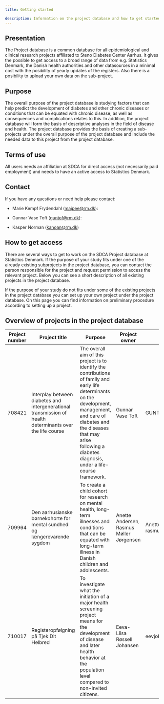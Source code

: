 ```yaml
---
title: Getting started

description: Information on the project database and how to get started working on the project database
---
```


## Presentation

The Project database is a common database for all epidemiological and
clinical research projects affiliated to Steno Diabetes Center Aarhus.
It gives the possible to get access to a broad range of data from e.g.
Statistics Denmark, the Danish health authorities and other datasources
in a minimal cost with the posibility of yearly updates of the
registers. Also there is a posibility to upload your own data on the
sub-project.

## Purpose

The overall purpose of the project database is studying factors that can
help predict the development of diabetes and other chronic diseases or
conditions that can be equated with chronic disease, as well as
consequences and complications relates to this. In addition, the project
database will form the basis of descriptive analyses in the field of
disease and health. The project database provides the basis of creating
a sub-projects under the overall purpose of the project database and
include the needed data to this project from the project database.

## Terms of use

All users needs an affiliation at SDCA for direct access (not
necessarily paid employment) and needs to have an active access to
Statistics Denmark.

## Contact

If you have any questions or need help please contact:

-   Marie Kempf Frydendahl
    ([maipee\@rm.dk](mailto:maipee@rm.dk){.email}):

-   Gunnar Vase Toft ([guntof\@rm.dk](mailto:guntof@rm.dk){.email}):

-   Kasper Norman ([kanoan\@rm.dk](mailto:kanoan@rm.dk){.email})

## How to get access

There are several ways to get to work on the SDCA Project database at Statistics Denmark.  If the purpose of your study fits under one of the already existing subprojects in the project database, you can contact the person responsible for the project and request permission to access the relevant project. Below you can see a short description of all existing projects in the project database. 

If the purpose of your study do not fits under some of the existing projects in the project database you can set up your own project under the project database. On this page you can find information on preliminary procedure according to setting up a project. 

## Overview of projects in the project database



| Project number | Project title | Purpose | Project owner | Contact | Enddate |
|------------|------------|------------------------|------------|------------| ------------|
| 708421 | Interplay between diabetes and intergenerational transmission of health determinants over the life course | The overall aim of this project is to identify the contributions of family and early life determinants on the development, management, and care of diabetes and the diseases that may arise following a diabetes diagnosis, under a life-course framework. | Gunnar Vase Toft | GUNTOF\@rm.dk | 31.12.2030 |
| 709964 | Den aarhusianske børnekohorte for mental sundhed og længerevarende sygdom | To create a child cohort for research on mental health, long-term illnesses and conditions that can be equated with long-term illness in Danish children and adolescents. | Anette Andersen, Rasmus Møller Jørgensen | Anette.Andersen\@rm.dk, rasmujer\@rm.dk | 31.12.2034 |
| 710017 | Registeropfølgning på Tjek Dit Helbred | To investigate what the initiation of a major health screening project means for the development of disease and later health behavior at the population level compared to non-invited citizens. | Eeva-Liisa Røssell Johansen | eevjoh\@rm.dk | 31.12.2030 |



